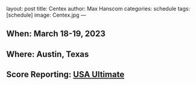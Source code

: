 layout: post
title: Centex
author: Max Hanscom
categories: schedule
tags: [schedule]
image: Centex.jpg
---

## **When:** March 18-19, 2023

## **Where:** Austin, Texas

## **Score Reporting:** [USA Ultimate](https://play.usaultimate.org/events/Womens-Centex/)